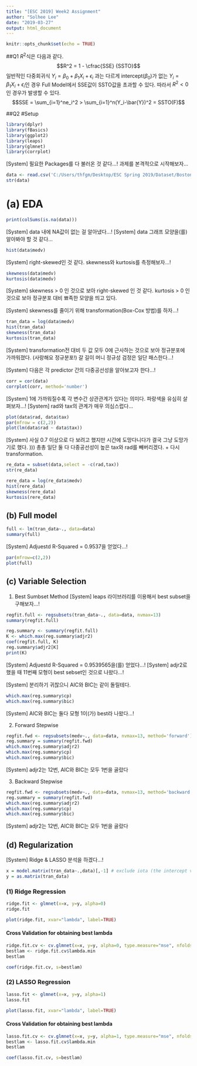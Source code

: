 ```yaml
---
title: "[ESC 2019] Week2 Assignment"
author: "Solhee Lee"
date: "2019-03-27"
output: html_document
---
```


```r
knitr::opts_chunk$set(echo = TRUE)
```

##Q1
$R^2$식은 다음과 같다. 
$$R^2 = 1 - \cfrac{SSE} {SSTO}$$
일반적인 다중회귀식 $Y_i = \beta_0 + \beta_1X_i +\epsilon_i$ 과는 다르게 intercept($\beta_0$)가 없는 $Y_i = \beta_1X_i +\epsilon_i$인 경우 Full Model에서 SSE값이 SSTO값을 초과할 수 있다. 따라서 $R^2<0$인 경우가 발생할 수 있다.
$$SSE = \sum_{i=1}^ne_i^2 > \sum_{i=1}^n(Y_i-\bar{Y})^2 = SSTO(F)$$

##Q2
#Setup

```r
library(dplyr)
library(fBasics)
library(ggplot2)
library(leaps)
library(glmnet)
library(corrplot)
```

[System] 필요한 Packages를 다 불러온 것 같다...! 과제를 본격적으로 시작해보자...

```r
data <- read.csv('C:/Users/thfgm/Desktop/ESC Spring 2019/Dataset/Boston.csv', header=T)
str(data)
```

# (a) EDA

```r
print(colSums(is.na(data)))
```

[System] data 내에 NA값이 없는 걸 알아냈다...!
[System] data 그래프 모양을(를) 알아봐야 할 것 같다...

```r
hist(data$medv)
```
[System] right-skewed인 것 같다. skewness와 kurtosis를 측정해보자...!

```r
skewness(data$medv)
kurtosis(data$medv)
```
[System]
skewness > 0 인 것으로 보아 right-skewed 인 것 같다.
kurtosis > 0 인 것으로 보아 정규분포 대비 뾰족한 모양을 띄고 있다.

[System] skewness를 줄이기 위해 transformation(Box-Cox 방법)를 하자...!

```r
tran_data = log(data$medv)
hist(tran_data)
skewness(tran_data)
kurtosis(tran_data)
```

[System] transformation전 대비 두 값 모두 0에 근사하는 것으로 보아 정규분포에 가까워졌다. (사랑해요 정규분포!) 갈 길이 머니 정규성 검정은 일단 패스한다...!

[System] 다음은 각 predictor 간의 다중공선성을 알아보고자 한다...!

```r
corr = cor(data)
corrplot(corr, method='number')
```

[System] 1에 가까워질수록 각 변수간 상관관계가 있다는 의미다. 파랑색을 유심히 살펴보자...! 
[System] rad와 tax의 관계가 매우 의심스럽다...

```r
plot(data$rad, data$tax)
par(mfrow = c(2,2))
plot(lm(data$rad ~ data$tax))
```

[System] 사실 0.7 이상으로 다 보려고 했지만 시간에 도망다니다가 결국 그냥 도망가기로 했다. ))) 총총 일단 둘 다 다중공선성이 높은 tax와 rad를 빼버리겠다. + 다시 transformation.

```r
re_data = subset(data,select = -c(rad,tax))
str(re_data)
```

```r
rere_data = log(re_data$medv)
hist(rere_data)
skewness(rere_data)
kurtosis(rere_data)
```

## (b) Full model

```r
full <- lm(tran_data~., data=data)
summary(full)
```

[System] Adjuestd R-Squared = 0.9537을 얻었다...!

```r
par(mfrow=c(2,2))
plot(full)
```

## (c) Variable Selection

1. Best Sumbset Method
[System] leaps 라이브러리를 이용해서 best subset을 구해보자...!

```r
regfit.full <- regsubsets(tran_data~., data=data, nvmax=13)
summary(regfit.full)
```

```r
reg.summary <- summary(regfit.full)
K <- which.max(reg.summary$adjr2)
coef(regfit.full, K)
reg.summary$adjr2[K]
print(K)
```

[System] Adjuestd R-Squared = 0.9539565을(를) 얻었다...!
[System] adjr2로 했을 때 11번째 모형이 best sebset인 것으로 나왔다...!

[System] 분리하기 귀찮으니 AIC와 BIC는 같이 돌릴테다.
```r
which.max(reg.summary$cp)
which.max(reg.summary$bic)
```

[System] AIC와 BIC는 둘다 모형 1이(가) best라 나왔다...!

2. Forward Stepwise
```r
regfit.fwd <- regsubsets(medv~., data=data, nvmax=13, method='forward')
reg.summary = summary(regfit.fwd)
which.max(reg.summary$adjr2)
which.max(reg.summary$cp)
which.max(reg.summary$bic)
```

[System] adjr2는 12번, AIC와 BIC는 모두 1번을 골랐다

3. Backward Stepwise
```r
regfit.fwd <- regsubsets(medv~., data=data, nvmax=13, method='backward')
reg.summary = summary(regfit.fwd)
which.max(reg.summary$adjr2)
which.max(reg.summary$cp)
which.max(reg.summary$bic)
```

[System] adjr2는 12번, AIC와 BIC는 모두 1번을 골랐다

## (d) Regularization

[System] Ridge & LASSO 분석을 하겠다...!
```r
x = model.matrix(tran_data~.,data)[,-1] # exclude iota (the intercept vector)
y = as.matrix(tran_data)
```

### (1) Ridge Regression

```r
ridge.fit <- glmnet(x=x, y=y, alpha=0)
ridge.fit
```

```r
plot(ridge.fit, xvar="lambda", label=TRUE)
```


#### Cross Validation for obtaining best lambda

```r
ridge.fit.cv <- cv.glmnet(x=x, y=y, alpha=0, type.measure="mse", nfolds=20)
bestlam <- ridge.fit.cv$lambda.min
bestlam
```


```r
coef(ridge.fit.cv, s=bestlam)
```

### (2) LASSO Regression

```r
lasso.fit <- glmnet(x=x, y=y, alpha=1)
lasso.fit
```

```r
plot(lasso.fit, xvar="lambda", label=TRUE)
```

#### Cross Validation for obtaining best lambda

```r
lasso.fit.cv <- cv.glmnet(x=x, y=y, alpha=1, type.measure="mse", nfolds=20)
bestlam <- lasso.fit.cv$lambda.min
bestlam
```


```r
coef(lasso.fit.cv, s=bestlam)
```
